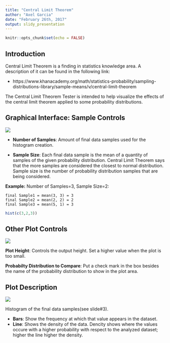 ```yaml
---
title: "Central Limit Theorem"
author: "Axel Garcia"
date: "February 26th, 2017"
output: slidy_presentation
---
```


```r
knitr::opts_chunk$set(echo = FALSE)
```

## Introduction

Central Limit Theorem is a finding in statistics knowledge area. A description of it
can be found in the following link:

- https://www.khanacademy.org/math/statistics-probability/sampling-distributions-library/sample-means/v/central-limit-theorem

The Central Limit Theorem Tester is intended to help visualize the effects of the
central limit theorem applied to some probability distributions.

## Graphical Interface: Sample Controls
![](images/SampleControls.PNG)

- **Number of Samples**: Amount of final data samples used for the histogram creation.

- **Sample Size**: Each final data sample is the mean of a quantity of samples of the 
given probability distribution. Central Limit Theorem says that the more samples
are considered the closest to normal distribution. Sample size is the number of
probability distribution samples that are being considered.

**Example:**
 Number of Samples=3, 
 Sample Size=2:

    final Sample1 = mean(3, 3) = 3
    final Sample2 = mean(2, 2) = 2
    final Sample3 = mean(5, 1) = 3
    
```r
hist(c(3,2,3))
```

## Other Plot Controls
![](images/OtherPlotControls.PNG) 

**Plot Height**: Controls the output height. Set a higher value
when the plot is too small.

**Probabilty Distribution to Compare**: Put a check mark in the box besides the name of the
probability distribution to show in the plot area.


## Plot Description
![](images/PlotExample.PNG)

Histogram of the final data samples(see slide#3).

- **Bars**: Show the frequency at which that value appears in the dataset.
 - **Line**: Shows the density of the data. Dencity shows where the values occure with a higher probability with respect to the analyzed dataset; higher the line higher the density.


